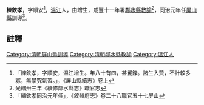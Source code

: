 {{明清人物信息框
| 姓名 =練欽孝
| 最高職務 = [[四川|四川]][[鄰水縣教諭|鄰水縣教諭]]
| 國家 = 大清
| 籍貫 = [[溫江|溫江]]
| 字號 =字順安
| 出生日期 = ？年？月？日
| 逝世日期 = ？年？月？日
| 墓葬 = 
| 配偶 =  
| 親屬 = 曾祖、祖、父練琮環，母曾六姑<ref>「曾六姑，曾寧美女。幼許邑人練琮環。未字，琮環死。六姑聞訃，泣請於母，願奔喪成服，守節終身。母憐其幼，不許。六姑氣絶者數，或勸之，輒曰：存亡命也，若懷二心，何以見死者於地下？必令他適，惟有死耳。每朝夕必焚香釃酒，遙奠夫魂。練族聞之喜，致書女父，擇日往迎。至期，中途阻雨，時過未至，曾族諸婦咸誚之，六姑亦以練族之誑己也，遂自縊死。葬之日，柩重不能舉，練族往弔者，以杯珓祝曰：女生必欲歸練門，豈死猶願同穴耶？杯珓果符所祝，竟輕轝而去。所過村鎭，咸以金錢爲賻。乾隆四十五年，邑紳士唐欽堯、羅上輔等上其事，部覆援乾隆十九年山西陽曲縣烈女韓開姐例，給匾旌閭，文制軍書「貞完不字」匾奬之。後繼兄子欽孝爲嗣，入邑庠。」，《溫江縣志》卷二十七列女貞女第四</ref>
| 出身 =增生 
| 著作 =  
*
}}
'''練欽孝'''{{BD|？年||？年||}}，字順安<ref>「練欽孝，字順安，温江增生。年八十有四，甚矍鑠。諸生入贊，不計較多寡，無學究氣習。」，《屏山縣續志》卷上</ref>，[[溫江|溫江]]人，由增生，咸豐十一年署[[鄰水縣教諭|鄰水縣教諭]]<ref>光緒卅三年《續修鄰水縣志》職官志</ref>，同治元年任[[屏山縣|屏山縣]]訓導<ref>「練欽孝同治元年任」，《敘州府志》卷二十八職官五十七屏山</ref>。
==註釋==
{{reflist}}
{{清朝人物小作品}}
[[Category:清朝屏山縣訓導|Category:清朝屏山縣訓導]]
[[Category:清朝鄰水縣教諭|Category:清朝鄰水縣教諭]]
[[Category:溫江人|Category:溫江人]]